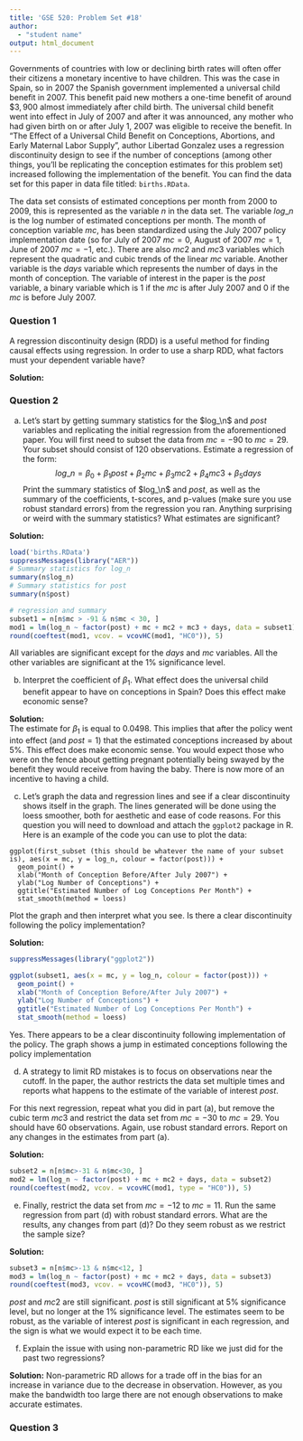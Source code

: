 ```yaml
---
title: 'GSE 520: Problem Set #18'
author: 
  - "student name"
output: html_document
---
```


Governments of countries with low or declining birth rates will often offer their citizens a monetary incentive to have children. This was the case in Spain, so in 2007 the Spanish government implemented a universal child benefit in 2007. This benefit paid new mothers a one-time benefit of around $\$3,900$ almost immediately after child birth. The universal child benefit went into effect in July of 2007 and after it was announced, any mother who had given birth on or after July 1, 2007 was eligible to receive the benefit. In "The Effect of a Universal Child Benefit on Conceptions, Abortions, and Early Maternal Labor Supply", author Libertad Gonzalez uses a regression discontinuity design to see if the number of conceptions (among other things, you'll be replicating the conception estimates for this problem set) increased following the implementation of the benefit. You can find the data set for this paper in data file titled: ```births.RData```.

The data set consists of estimated conceptions per month from 2000 to 2009, this is represented as the variable $n$ in the data set. The variable $log\_n$ is the log number of estimated conceptions per month. The month of conception variable $mc$, has been standardized using the July 2007 policy implementation date (so for July of 2007 $mc = 0$, August of 2007 $mc=1$, June of 2007 $mc=-1$, etc.). There are also $mc2$ and $mc3$ variables which represent the quadratic and cubic trends of the linear $mc$ variable. Another variable is the $days$ variable which represents the number of days in the month of conception. The variable of interest in the paper is the $post$ variable, a binary variable which is $1$ if the $mc$ is after July 2007 and $0$ if the $mc$ is before July 2007.

### Question 1  

A regression discontinuity design (RDD) is a useful method for finding causal effects using regression. In order to use a sharp RDD, what factors must your dependent variable have?

**Solution:**


### Question 2  

(a) Let's start by getting summary statistics for the $log_\n$ and $post$ variables and replicating the initial regression from the aforementioned paper. You will first need to subset the data from $mc=-90$ to $mc = 29$. Your subset should consist of 120 observations. Estimate a regression of the form: 
$$log\_n = \beta_0 + \beta_1 post + \beta_2 mc + \beta_3 mc2 + \beta_4 mc3 + \beta_5 days$$
Print the summary statistics of $log_\n$ and $post$, as well as the summary of the coefficients, t-scores, and p-values (make sure you use robust standard errors) from the regression you ran. Anything surprising or weird with the summary statistics? What estimates are significant?

**Solution:**  
```R
load('births.RData')
suppressMessages(library("AER"))
# Summary statistics for log_n
summary(n$log_n)
# Summary statistics for post
summary(n$post)

# regression and summary
subset1 = n[n$mc > -91 & n$mc < 30, ]
mod1 = lm(log_n ~ factor(post) + mc + mc2 + mc3 + days, data = subset1)
round(coeftest(mod1, vcov. = vcovHC(mod1, "HC0")), 5)
```

All variables are significant except for the $days$ and $mc$ variables. All the other variables are significant at the $1\%$ significance level.




(b) Interpret the coefficient of $\beta_1$. What effect does the universal child benefit appear to have on conceptions in Spain? Does this effect make economic sense?

**Solution:**  
The estimate for $\beta_1$ is equal to $0.0498$. This implies that after the policy went into effect (and $post=1$) that the estimated conceptions increased by about $5\%$. This effect does make economic sense. You would expect those who were on the fence about getting pregnant potentially being swayed by the benefit they would receive from having the baby. There is now more of an incentive to having a child.


(c) Let's graph the data and regression lines and see if a clear discontinuity shows itself in the graph. The lines generated will be done using the loess smoother, both for aesthetic and ease of code reasons. For this question you will need to download and attach the ```ggplot2``` package in R. Here is an example of the code you can use to plot the data: 
```
ggplot(first_subset (this should be whatever the name of your subset is), aes(x = mc, y = log_n, colour = factor(post))) + 
  geom_point() + 
  xlab("Month of Conception Before/After July 2007") + 
  ylab("Log Number of Conceptions") + 
  ggtitle("Estimated Number of Log Conceptions Per Month") + 
  stat_smooth(method = loess)
```
Plot the graph and then interpret what you see. Is there a clear discontinuity following the policy implementation?

**Solution:**  
```R
suppressMessages(library("ggplot2"))

ggplot(subset1, aes(x = mc, y = log_n, colour = factor(post))) + 
  geom_point() + 
  xlab("Month of Conception Before/After July 2007") + 
  ylab("Log Number of Conceptions") + 
  ggtitle("Estimated Number of Log Conceptions Per Month") + 
  stat_smooth(method = loess)
```

Yes. There appears to be a clear discontinuity following implementation of the policy. The graph shows a jump in estimated conceptions following the policy implementation


(d) A strategy to limit RD mistakes is to focus on observations near the cutoff. In the paper, the author restricts the data set multiple times and reports what happens to the estimate of the variable of interest $post$.

For this next regression, repeat what you did in part (a), but remove the cubic term $mc3$ and restrict the data set from $mc=-30$ to $mc=29$. You should have 60 observations. Again, use robust standard errors. Report on any changes in the estimates from part (a).

**Solution:**
```R
subset2 = n[n$mc>-31 & n$mc<30, ]
mod2 = lm(log_n ~ factor(post) + mc + mc2 + days, data = subset2)
round(coeftest(mod2, vcov. = vcovHC(mod1, type = "HC0")), 5)
```


(e) Finally, restrict the data set from $mc=-12$ to $mc=11$. Run the same regression from part (d) with robust standard errors. What are the results, any changes from part (d)? Do they seem robust as we restrict the sample size?

**Solution:**
```R
subset3 = n[n$mc>-13 & n$mc<12, ]
mod3 = lm(log_n ~ factor(post) + mc + mc2 + days, data = subset3)
round(coeftest(mod3, vcov. = vcovHC(mod3, "HC0")), 5)
```

$post$ and $mc2$ are still significant. $post$ is still significant at $5\%$ significance level, but no longer at the $1\%$ significance level. The estimates seem to be robust, as the variable of interest $post$ is significant in each regression, and the sign is what we would expect it to be each time.

(f) Explain the issue with using non-parametric RD like we just did for the past two regressions? 

**Solution:**
Non-parametric RD allows for a trade off in the bias for an increase in variance due to the decrease in observation. However, as you make the bandwidth too large there are not enough observations to make accurate estimates. 

### Question 3




